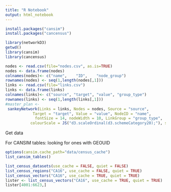 ```yaml
---
title: "R Notebook"
output: html_notebook
---
```


```r
install.packages("cansim")
install.packages("cancensus")
```


```r
library(networkD3)
getwd()
library(cansim)
library(cancensus)
```


```r
nodes <- read.csv(file="nodes.csv", as.is=TRUE)
nodes <- data.frame(nodes)
colnames(nodes)<- c("name",    "ID",    "node_group")
rownames(nodes) <- seq(1,length(nodes[,1]))
links <- read.csv(file="links.csv")
links <- data.frame(links)
colnames(links)<- c("source", "target", "value", "group_type")
rownames(links) <- seq(1,length(links[,1]))
#master_plan <-
 sankeyNetwork(Links = links, Nodes = nodes, Source = "source",
            Target = "target", Value = "value", NodeID = "name",
             fontSize = 14, nodeWidth = 10, LinkGroup = "group_type",  NodeGroup = NULL,
           colourScale = JS("d3.scaleOrdinal(d3.schemeCategory20);"), sinksRight = FALSE, iterations =18, height = 800, width=1200, nodePadding = 10)
```

Get data

For CANSIM tables: looking for ones with GEOUID

```r
options(cansim.cache_path="data/census_cache")
list_cansim_tables()

list_census_datasets(use_cache = FALSE, quiet = FALSE)
list_census_regions("CA16", use_cache = FALSE, quiet = TRUE)
list_census_vectors("CA16", use_cache = TRUE, quiet = TRUE)
lister <- list_census_vectors("CA16", use_cache = TRUE, quiet = TRUE)
lister[4001:6623,]
```

